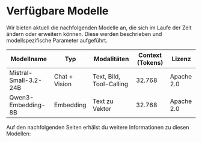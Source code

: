 
# Verfügbare Modelle

Wir bieten aktuell die nachfolgenden Modelle an, die sich im Laufe der Zeit ändern oder erweitern können. Diese werden beschrieben und modellspezifische Parameter aufgeführt.

| Modellname                 | Typ           | Modalitäten              | Context (Tokens) | Lizenz       |
|----------------------------|---------------|--------------------------|------------------|--------------|
| Mistral-Small-3.2-24B      | Chat + Vision | Text, Bild, Tool-Calling | 32.768           | Apache 2.0   |
| Qwen3-Embedding-8B         | Embedding     | Text zu Vektor           | 32.768           | Apache 2.0   |

Auf den nachfolgenden Seiten erhälst du weitere Informationen zu diesen Modellen:

<DocCardList />
